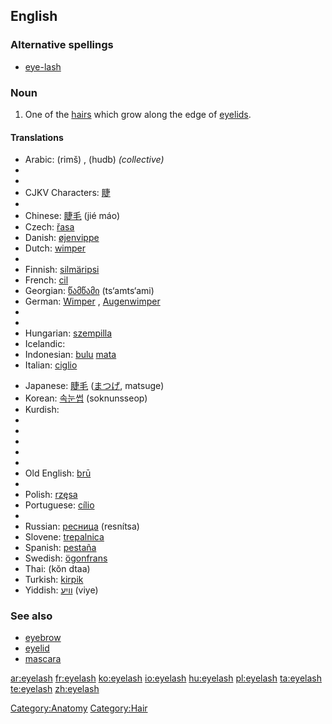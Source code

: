 ==English==
{{wikipedia}}

===Alternative spellings===
* [[eye-lash]]

===Noun===
{{en-noun|es}}

# One of the [[hair]]s which grow along the edge of [[eyelid]]s.

====Translations====
{{trans-top|hair growing on the edge of an eyelid}}
* Arabic: {{Arab|[[رمش]]}} (rimš) {{m}}, {{Arab|[[هدب]]}} (hudb) {{m}} ''(collective)''
* {{trreq|Armenian}}
* {{trreq|Basque}}
* CJKV Characters: [[睫]]
* {{trreq|Catalan}}
* Chinese: [[睫毛]] (jié máo)
* Czech: [[řasa]] {{f}}
* Danish: [[øjenvippe]] {{c}}
* Dutch: [[wimper]] {{m}}
* {{trreq|Esperanto}}
* Finnish: [[silmäripsi]]
* French: [[cil]] {{m}}
* Georgian: [[წამწამი]] (ts‘amts‘ami)
* German: [[Wimper]] {{f}}, [[Augenwimper]] {{f}}
* {{trreq|Hebrew}}
* {{trreq|Hindi}}
* Hungarian: [[szempilla]]
* Icelandic: {{t|is|augnhár|n}}
* Indonesian: [[bulu]] [[mata]]
* Italian: [[ciglio]] {{m}}
{{trans-mid}}
* Japanese: [[睫毛]] ([[まつげ]], matsuge)
* Korean: [[속눈썹]] (soknunsseop)
* Kurdish: {{KUchar|[[برژانگ]]}}
* {{trreq|Latin}}
* {{trreq|Latvian}}
* {{trreq|Lithuanian}}
* {{trreq|Maori}}
* {{trreq|Mongolian}}
* Old English: [[bru|brū]]
* {{trreq|Persian}}
* Polish: [[rzęsa]] {{f}}
* Portuguese: [[cílio]] {{m}}
* {{trreq|Romanian}}
* Russian: [[ресница]] (resnítsa) {{f}}
* Slovene: [[trepalnica]] {{f}}
* Spanish: [[pestaña]] {{f}}
* Swedish: [[ögonfrans]] {{c}}
* Thai: {{Thai|[[ขนตา]]}} (kŏn dtaa)
* Turkish: [[kirpik]]
* Yiddish: [[וויִע]] (viye) {{f}}
{{trans-bottom}}

===See also===
* [[eyebrow]]
* [[eyelid]]
* [[mascara]]

[[Category:Anatomy]]
[[Category:Hair]]

[[ar:eyelash]]
[[fr:eyelash]]
[[ko:eyelash]]
[[io:eyelash]]
[[hu:eyelash]]
[[pl:eyelash]]
[[ta:eyelash]]
[[te:eyelash]]
[[zh:eyelash]]